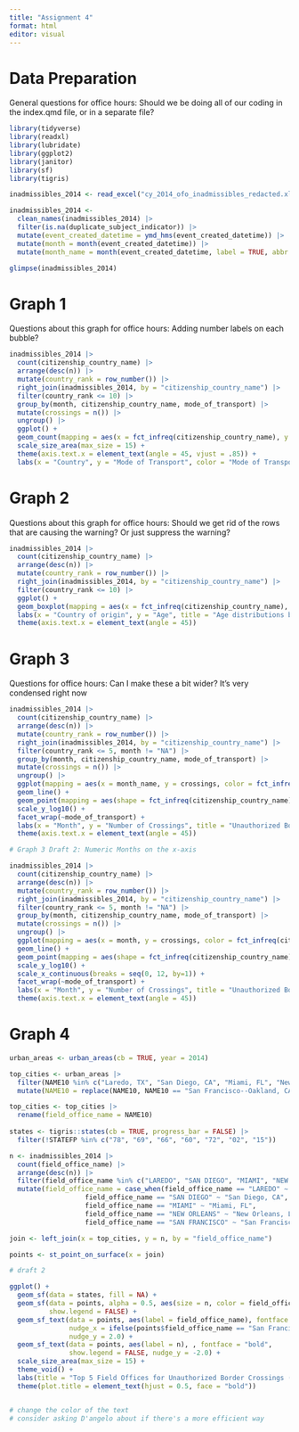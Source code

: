 ```yaml
---
title: "Assignment 4"
format: html
editor: visual
---
```


# Data Preparation

General questions for office hours: Should we be doing all of our coding in the index.qmd file, or in a separate file?

```r
library(tidyverse)
library(readxl)
library(lubridate)
library(ggplot2)
library(janitor)
library(sf)
library(tigris)

inadmissibles_2014 <- read_excel("cy_2014_ofo_inadmissibles_redacted.xlsx")

inadmissibles_2014 <-
  clean_names(inadmissibles_2014) |>
  filter(is.na(duplicate_subject_indicator)) |>
  mutate(event_created_datetime = ymd_hms(event_created_datetime)) |>
  mutate(month = month(event_created_datetime)) |>
  mutate(month_name = month(event_created_datetime, label = TRUE, abbr = FALSE))

glimpse(inadmissibles_2014)

```

# Graph 1

Questions about this graph for office hours: Adding number labels on each bubble?

```r
inadmissibles_2014 |>
  count(citizenship_country_name) |>
  arrange(desc(n)) |>
  mutate(country_rank = row_number()) |>
  right_join(inadmissibles_2014, by = "citizenship_country_name") |>
  filter(country_rank <= 10) |>
  group_by(month, citizenship_country_name, mode_of_transport) |>
  mutate(crossings = n()) |>
  ungroup() |>
  ggplot() +
  geom_count(mapping = aes(x = fct_infreq(citizenship_country_name), y = mode_of_transport, size = crossings, color = mode_of_transport)) +
  scale_size_area(max_size = 15) + 
  theme(axis.text.x = element_text(angle = 45, vjust = .85)) + 
  labs(x = "Country", y = "Mode of Transport", color = "Mode of Transport", size = "Number of Crossings", title = "Counts of Unauthorized Border Crossings by Country of Origin and\nMode of Transport") 

```

# Graph 2

Questions about this graph for office hours: Should we get rid of the rows that are causing the warning? Or just suppress the warning?

```r
inadmissibles_2014 |>
  count(citizenship_country_name) |>
  arrange(desc(n)) |>
  mutate(country_rank = row_number()) |>
  right_join(inadmissibles_2014, by = "citizenship_country_name") |>
  filter(country_rank <= 10) |>
  ggplot() +
  geom_boxplot(mapping = aes(x = fct_infreq(citizenship_country_name), y = age_at_event_creation_time)) +
  labs(x = "Country of origin", y = "Age", title = "Age distributions by country of origin") +
  theme(axis.text.x = element_text(angle = 45))

```

# Graph 3

Questions for office hours: Can I make these a bit wider? It's very condensed right now

```r

inadmissibles_2014 |>
  count(citizenship_country_name) |>
  arrange(desc(n)) |>
  mutate(country_rank = row_number()) |>
  right_join(inadmissibles_2014, by = "citizenship_country_name") |>
  filter(country_rank <= 5, month != "NA") |>
  group_by(month, citizenship_country_name, mode_of_transport) |>
  mutate(crossings = n()) |>
  ungroup() |>
  ggplot(mapping = aes(x = month_name, y = crossings, color = fct_infreq(citizenship_country_name), group = citizenship_country_name)) +
  geom_line() +
  geom_point(mapping = aes(shape = fct_infreq(citizenship_country_name))) +
  scale_y_log10() +
  facet_wrap(~mode_of_transport) +
  labs(x = "Month", y = "Number of Crossings", title = "Unauthorized Border Crossings by Month, Country, and Mode of Transport", color = "Country of Origin", shape = "Country of Origin") +
  theme(axis.text.x = element_text(angle = 45))

# Graph 3 Draft 2: Numeric Months on the x-axis

inadmissibles_2014 |>
  count(citizenship_country_name) |>
  arrange(desc(n)) |>
  mutate(country_rank = row_number()) |>
  right_join(inadmissibles_2014, by = "citizenship_country_name") |>
  filter(country_rank <= 5, month != "NA") |>
  group_by(month, citizenship_country_name, mode_of_transport) |>
  mutate(crossings = n()) |>
  ungroup() |>
  ggplot(mapping = aes(x = month, y = crossings, color = fct_infreq(citizenship_country_name), group = citizenship_country_name)) +
  geom_line() +
  geom_point(mapping = aes(shape = fct_infreq(citizenship_country_name))) +
  scale_y_log10() +
  scale_x_continuous(breaks = seq(0, 12, by=1)) +
  facet_wrap(~mode_of_transport) +
  labs(x = "Month", y = "Number of Crossings", title = "Unauthorized Border Crossings by Month, Country, and Mode of Transport", color = "Country of Origin", shape = "Country of Origin") +
  theme(axis.text.x = element_text(angle = 45))
```

# Graph 4

```r

urban_areas <- urban_areas(cb = TRUE, year = 2014) 

top_cities <- urban_areas |>
  filter(NAME10 %in% c("Laredo, TX", "San Diego, CA", "Miami, FL", "New Orleans, LA", "San Francisco--Oakland, CA")) |>
  mutate(NAME10 = replace(NAME10, NAME10 == "San Francisco--Oakland, CA", "San Francisco, CA"))

top_cities <- top_cities |>
  rename(field_office_name = NAME10)
  
states <- tigris::states(cb = TRUE, progress_bar = FALSE) |>
  filter(!STATEFP %in% c("78", "69", "66", "60", "72", "02", "15"))

n <- inadmissibles_2014 |>
  count(field_office_name) |>
  arrange(desc(n)) |>
  filter(field_office_name %in% c("LAREDO", "SAN DIEGO", "MIAMI", "NEW ORLEANS", "SAN FRANCISCO")) |>
  mutate(field_office_name = case_when(field_office_name == "LAREDO" ~ "Laredo, TX",
                   field_office_name == "SAN DIEGO" ~ "San Diego, CA", 
                   field_office_name == "MIAMI" ~ "Miami, FL",
                   field_office_name == "NEW ORLEANS" ~ "New Orleans, LA",
                   field_office_name == "SAN FRANCISCO" ~ "San Francisco, CA"))

join <- left_join(x = top_cities, y = n, by = "field_office_name")

points <- st_point_on_surface(x = join)

# draft 2

ggplot() + 
  geom_sf(data = states, fill = NA) + 
  geom_sf(data = points, alpha = 0.5, aes(size = n, color = field_office_name),
          show.legend = FALSE) + 
  geom_sf_text(data = points, aes(label = field_office_name), fontface = "bold",
               nudge_x = ifelse(points$field_office_name == "San Francisco, CA", 2.0, 0),
               nudge_y = 2.0) +
  geom_sf_text(data = points, aes(label = n), , fontface = "bold",
               show.legend = FALSE, nudge_y = -2.0) +
  scale_size_area(max_size = 15) +
  theme_void() +
  labs(title = "Top 5 Field Offices for Unauthorized Border Crossings (2014)") +
  theme(plot.title = element_text(hjust = 0.5, face = "bold"))


# change the color of the text
# consider asking D'angelo about if there's a more efficient way
```
